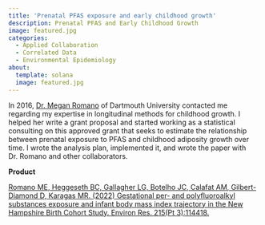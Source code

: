 ```yaml
---
title: 'Prenatal PFAS exposure and early childhood growth'
description: Prenatal PFAS and Early Childhood Growth
image: featured.jpg
categories:
  - Applied Collaboration
  - Correlated Data
  - Environmental Epidemiology
about: 
  template: solana
  image: featured.jpg
---
```


In 2016, [Dr. Megan Romano](https://geiselmed.dartmouth.edu/epidemiology/people/faculty/megan-romano/) of Dartmouth University contacted me regarding my expertise in longitudinal methods for childhood growth. I helped her write a grant proposal and started working as a statistical consulting on this approved grant that seeks to estimate the relationship between prenatal exposure to PFAS and childhood adiposity growth over time. I wrote the analysis plan, implemented it, and wrote the paper with Dr. Romano and other collaborators.

**Product**

[Romano ME, Heggeseth BC, Gallagher LG, Botelho JC, Calafat AM, Gilbert-Diamond D, Karagas MR. (2022) Gestational per- and polyfluoroalkyl substances exposure and infant body mass index trajectory in the New Hampshire Birth Cohort Study. Environ Res. 215(Pt 3):114418.](https://pubmed.ncbi.nlm.nih.gov/36162478/)
